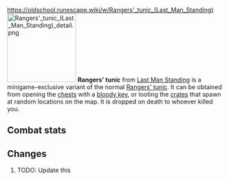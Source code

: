 https://oldschool.runescape.wiki/w/Rangers'_tunic_(Last_Man_Standing)
{{Infobox Item
|name = Rangers' tunic
|image = [[File:Rangers' tunic (Last Man Standing).png]]
|release = [[04 August]] [[2016]]
|update = Last Man Standing Beta and Splashing Restrictions  # TODO: Update this
|members = No
|quest = No
|tradeable = No
|placeholder = No
|equipable = Yes
|stackable = No
|noteable = Yes
|options = Wield, Drop   # TODO: Update this
|examine = Lightweight body armour ideal for rangers.
|value = 10
|alchable = No
|weight = 3.0
|id = 27179
}}
[[File:Rangers' tunic (Last Man Standing) detail.png|160px|left]]
'''Rangers' tunic''' from [[Last Man Standing]] is a minigame-exclusive variant of the normal [[Rangers' tunic]]. It can be obtained from opening the [[Chest (Last Man Standing)|chests]] with a [[bloody key]], or looting the [[Crate (Last Man Standing)|crates]] that spawn at random locations on the map. It is dropped on death to whoever killed you.

==Combat stats==
{{Infobox Bonuses
|astab = 0
|aslash = 0
|acrush = 0
|amagic = -15
|arange = 15
|dstab = 6
|dslash = 9
|dcrush = 12
|dmagic = 6
|drange = 6
|str = 0
|rstr = 0
|mdmg = 0
|prayer = 0
|slot = body
|image = [[File:Rangers' tunic equipped male.png|160px]]
|altimage = [[File:Rangers' tunic equipped female.png|160px]]
}}



==Changes==
# TODO: Update this
{{Subject changes header}}
{{Subject changes
|date = 4 August 2016
|update = Last Man Standing
|change = The item was made fully available with the release of Last Man Standing.
}}
{{Subject changes footer}}

{{Last Man Standing In-game Items}}
